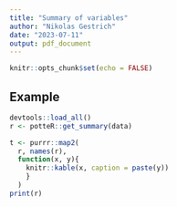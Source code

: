```yaml
---
title: "Summary of variables"
author: "Nikolas Gestrich"
date: "2023-07-11"
output: pdf_document
---
```


```r
knitr::opts_chunk$set(echo = FALSE)
```

## Example

```r
devtools::load_all()
r <- potteR::get_summary(data)

t <- purrr::map2(
  r, names(r), 
  function(x, y){
    knitr::kable(x, caption = paste(y))
    }
  )
print(r)
```

